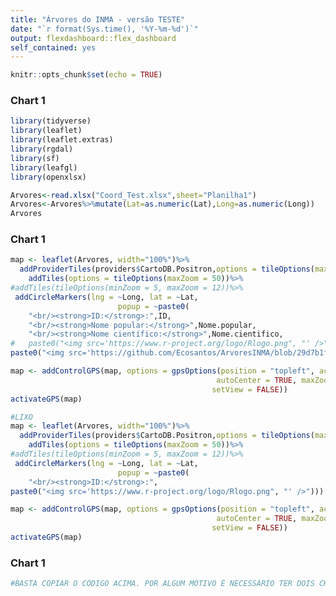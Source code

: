 ---
title: "Árvores do INMA - versão TESTE"
date: "`r format(Sys.time(), '%Y-%m-%d')`"
output: flexdashboard::flex_dashboard
self_contained: yes
---

```{r setup, include=FALSE}
knitr::opts_chunk$set(echo = TRUE)
```

### Chart 1 {.mobile}

```{r  include=FALSE, message=FALSE, warning=FALSE}
library(tidyverse)
library(leaflet)
library(leaflet.extras)
library(rgdal)
library(sf)
library(leafgl)
library(openxlsx)
```

```{r  include=FALSE, message=FALSE, warning=FALSE}
Arvores<-read.xlsx("Coord_Test.xlsx",sheet="Planilha1")
Arvores<-Arvores%>%mutate(Lat=as.numeric(Lat),Long=as.numeric(Long))
Arvores

```



### Chart 1 {.no-mobile}

```{r echo=FALSE}
map <- leaflet(Arvores, width="100%")%>%
  addProviderTiles(providers$CartoDB.Positron,options = tileOptions(maxZoom = 50))%>%
    addTiles(options = tileOptions(maxZoom = 50))%>%
#addTiles(tileOptions(minZoom = 5, maxZoom = 12))%>%
 addCircleMarkers(lng = ~Long, lat = ~Lat,
                        popup = ~paste0(
	"<br/><strong>ID:</strong>:",ID,
	"<br/><strong>Nome popular:</strong>",Nome.popular,
	"<br/><strong>Nome científico:</strong>",Nome.cientifico,
#	paste0("<img src='https://www.r-project.org/logo/Rlogo.png", "' />")))  #AQUI FUNCIONA!
paste0("<img src='https://github.com/Ecosantos/ArvoresINMA/blob/29d7b1f7b66c3a37fe51f7593d3abe9431468baa/Fotos/1.png", "' />")))

map <- addControlGPS(map, options = gpsOptions(position = "topleft", activate = TRUE, 
                                              autoCenter = TRUE, maxZoom = 25, 
                                             setView = FALSE))
activateGPS(map)

```

```{r eval=FALSE, include=FALSE}
#LIXO
map <- leaflet(Arvores, width="100%")%>%
  addProviderTiles(providers$CartoDB.Positron,options = tileOptions(maxZoom = 50))%>%
    addTiles(options = tileOptions(maxZoom = 50))%>%
#addTiles(tileOptions(minZoom = 5, maxZoom = 12))%>%
 addCircleMarkers(lng = ~Long, lat = ~Lat,
                        popup = ~paste0(
	"<br/><strong>ID:</strong>:",
paste0("<img src='https://www.r-project.org/logo/Rlogo.png", "' />")))

map <- addControlGPS(map, options = gpsOptions(position = "topleft", activate = TRUE, 
                                              autoCenter = TRUE, maxZoom = 25, 
                                             setView = FALSE))
activateGPS(map)

```

### Chart 1 {.mobile}

```{r echo=FALSE}
#BASTA COPIAR O CÓDIGO ACIMA. POR ALGUM MOTIVO É NECESSÀRIO TER DOIS CHUNKS DE CÓDITO. UM APENAS PARA MOBILE {.mobile} E OUTRO APENAS PARA NÃO MOBILE {.no-mobile}

```




